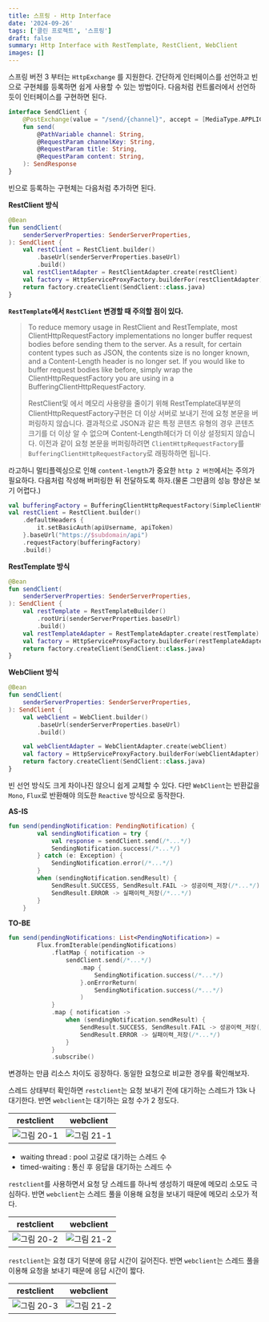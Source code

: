```yaml
---
title: 스프링 - Http Interface
date: '2024-09-26'
tags: ['클린 프로젝트', '스프링']
draft: false
summary: Http Interface with RestTemplate, RestClient, WebClient
images: []
---
```


스프링 버전 3 부터는 `HttpExchange` 를 지원한다. 간단하게 인터페이스를 선언하고 빈으로 구현체를 등록하면 쉽게 사용할 수 있는 방법이다. 다음처럼 컨트롤러에서 선언하듯이 인터페이스를 구현하면 된다.

```kotlin
interface SendClient {
    @PostExchange(value = "/send/{channel}", accept = [MediaType.APPLICATION_JSON_VALUE])
    fun send(
        @PathVariable channel: String,
        @RequestParam channelKey: String,
        @RequestParam title: String,
        @RequestParam content: String,
    ): SendResponse
}
```

빈으로 등록하는 구현체는 다음처럼 추가하면 된다.

**RestClient 방식**

```kotlin
@Bean
fun sendClient(
    senderServerProperties: SenderServerProperties,
): SendClient {
    val restClient = RestClient.builder()
        .baseUrl(senderServerProperties.baseUrl)
        .build()
    val restClientAdapter = RestClientAdapter.create(restClient)
    val factory = HttpServiceProxyFactory.builderFor(restClientAdapter).build()
    return factory.createClient(SendClient::class.java)
}
```

**`RestTemplate`에서 `RestClient` 변경할 때 주의할 점이 있다.**

> To reduce memory usage in RestClient and RestTemplate, most ClientHttpRequestFactory implementations no longer buffer request bodies before sending them to the server.
> As a result, for certain content types such as JSON, the contents size is no longer known, and a Content-Length header is no longer set.
> If you would like to buffer request bodies like before, simply wrap the ClientHttpRequestFactory you are using in a BufferingClientHttpRequestFactory.
>
> RestClient및 에서 메모리 사용량을 줄이기 위해 RestTemplate대부분의 ClientHttpRequestFactory구현은 더 이상 서버로 보내기 전에 요청 본문을 버퍼링하지 않습니다.
> 결과적으로 JSON과 같은 특정 콘텐츠 유형의 경우 콘텐츠 크기를 더 이상 알 수 없으며 Content-Length헤더가 더 이상 설정되지 않습니다.
> 이전과 같이 요청 본문을 버퍼링하려면 `ClientHttpRequestFactory`를 `BufferingClientHttpRequestFactory`로 래핑하하면 됩니다.

라고하니 멀티플렉싱으로 인해 `content-length`가 중요한 `http 2 버전`에서는 주의가 필요하다. 다음처럼 작성해 버퍼링한 뒤 전달하도록 하자.(물론 그만큼의 성능 향상은 보기 어렵다.)

```kotlin
val bufferingFactory = BufferingClientHttpRequestFactory(SimpleClientHttpRequestFactory())
val restClient = RestClient.builder()
    .defaultHeaders {
        it.setBasicAuth(apiUsername, apiToken)
    }.baseUrl("https://$subdomain/api")
    .requestFactory(bufferingFactory)
    .build()
```

**RestTemplate 방식**

```kotlin
@Bean
fun sendClient(
    senderServerProperties: SenderServerProperties,
): SendClient {
    val restTemplate = RestTemplateBuilder()
        .rootUri(senderServerProperties.baseUrl)
        .build()
    val restTemplateAdapter = RestTemplateAdapter.create(restTemplate)
    val factory = HttpServiceProxyFactory.builderFor(restTemplateAdapter).build()
    return factory.createClient(SendClient::class.java)
}
```

**WebClient 방식**

```kotlin
@Bean
fun sendClient(
    senderServerProperties: SenderServerProperties,
): SendClient {
    val webClient = WebClient.builder()
        .baseUrl(senderServerProperties.baseUrl)
        .build()

    val webClientAdapter = WebClientAdapter.create(webClient)
    val factory = HttpServiceProxyFactory.builderFor(webClientAdapter).build()
    return factory.createClient(SendClient::class.java)
}
```

빈 선언 방식도 크게 차이나진 않으니 쉽게 교체할 수 있다. 다만 `WebClient`는 반환값을 `Mono`, `Flux`로 반환해야 의도한 `Reactive` 방식으로 동작한다.

**AS-IS**

```kotlin
fun send(pendingNotification: PendingNotification) {
        val sendingNotification = try {
            val response = sendClient.send(/*...*/)
            SendingNotification.success(/*...*/)
        } catch (e: Exception) {
            SendingNotification.error(/*...*/)
        }
        when (sendingNotification.sendResult) {
            SendResult.SUCCESS, SendResult.FAIL -> 성공이력_저장(/*...*/)
            SendResult.ERROR -> 실패이력_저장(/*...*/)
        }
    }
```

**TO-BE**

```kotlin
fun send(pendingNotifications: List<PendingNotification>) =
        Flux.fromIterable(pendingNotifications)
            .flatMap { notification ->
                sendClient.send(/*...*/)
                    .map {
                        SendingNotification.success(/*...*/)
                    }.onErrorReturn(
                        SendingNotification.success(/*...*/)
                    )
            }
            .map { notification ->
                when (sendingNotification.sendResult) {
                    SendResult.SUCCESS, SendResult.FAIL -> 성공이력_저장(/*...*/)
                    SendResult.ERROR -> 실패이력_저장(/*...*/)
                }
            }
            .subscribe()
```

변경하는 만큼 리소스 차이도 굉장하다. 동일한 요청으로 비교한 경우를 확인해보자.

스레드 상태부터 확인하면 `restclient`는 요청 보내기 전에 대기하는 스레드가 13k 나 대기한다.
반면 `webclient`는 대기하는 요청 수가 2 정도다.

| restclient                                                             | webclient                                                              |
|------------------------------------------------------------------------|------------------------------------------------------------------------|
| ![그림 20-1](/static/images/project/design-notification-system/20-1.png) | ![그림 21-1](/static/images/project/design-notification-system/21-1.png) |

- waiting thread : pool 고갈로 대기하는 스레드 수
- timed-waiting : 통신 후 응답을 대기하는 스레드 수


`restclient`를 사용하면서 요청 당 스레드를 하나씩 생성하기 때문에 메모리 소모도 극심하다.
반면 `webclient`는 스레드 풀을 이용해 요청을 보내기 때문에 메모리 소모가 적다.

| restclient                                                             | webclient                                                              |
|------------------------------------------------------------------------|------------------------------------------------------------------------|
| ![그림 20-2](/static/images/project/design-notification-system/20-2.png) | ![그림 21-2](/static/images/project/design-notification-system/21-2.png) |


`restclient`는 요청 대기 덕분에 응답 시간이 길어진다. 반면 `webclient`는 스레드 풀을 이용해 요청을 보내기 때문에 응답 시간이 짧다.

| restclient                                                             | webclient                                                              |
|------------------------------------------------------------------------|------------------------------------------------------------------------|
| ![그림 20-3](/static/images/project/design-notification-system/20-3.png) | ![그림 21-2](/static/images/project/design-notification-system/21-3.png) |

